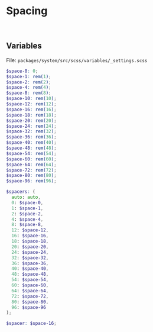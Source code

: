 
<Meta title='Blocks/Spacing' />

# Spacing

<br />

## Variables

File: `packages/system/src/scss/variables/_settings.scss`

```scss
$space-0: 0;
$space-1: rem(1);
$space-2: rem(2);
$space-4: rem(4);
$space-8: rem(8);
$space-10: rem(10);
$space-12: rem(12);
$space-16: rem(16);
$space-18: rem(18);
$space-20: rem(20);
$space-24: rem(24);
$space-32: rem(32);
$space-36: rem(36);
$space-40: rem(40);
$space-48: rem(48);
$space-54: rem(54);
$space-60: rem(60);
$space-64: rem(64);
$space-72: rem(72);
$space-80: rem(80);
$space-96: rem(96);

$spacers: (
  auto: auto,
  0: $space-0,
  1: $space-1,
  2: $space-2,
  4: $space-4,
  8: $space-8,
  12: $space-12,
  16: $space-16,
  18: $space-18,
  20: $space-20,
  24: $space-24,
  32: $space-32,
  36: $space-36,
  40: $space-40,
  48: $space-48,
  54: $space-54,
  60: $space-60,
  64: $space-64,
  72: $space-72,
  80: $space-80,
  96: $space-96
);

$spacer: $space-16;
```
